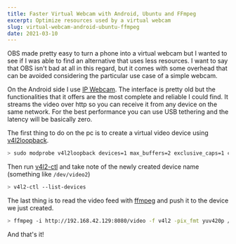 ---
title: Faster Virtual Webcam with Android, Ubuntu and FFmpeg
excerpt: Optimize resources used by a virtual webcam
slug: virtual-webcam-android-ubuntu-ffmpeg
date: 2021-03-10
---

OBS made pretty easy to turn a phone into a virtual webcam but I wanted to see if I was able to find an alternative that uses less resources. I want to say that OBS isn't bad at all in this regard, but it comes with some overhead that can be avoided considering the particular use case of a simple webcam.

On the Android side I use [IP Webcam](https://play.google.com/store/apps/details?id=com.pas.webcam&hl=en_US&gl=US). The interface is pretty old but the functionalities that it offers are the most complete and reliable I could find.
It streams the video over http so you can receive it from any device on the same network. For the best performance you can use USB tethering and the latency will be basically zero.

The first thing to do on the pc is to create a virtual video device using [v4l2loopback](https://github.com/umlaeute/v4l2loopback).

```bash
> sudo modprobe v4l2loopback devices=1 max_buffers=2 exclusive_caps=1 card_label="Virtual Webcam"
```

Then run [v4l2-ctl](http://manpages.ubuntu.com/manpages/focal/man1/v4l2-ctl.1.html) and take note of the newly created device name (something like `/dev/video2`)

```bash
> v4l2-ctl --list-devices
```

The last thing is to read the video feed with [ffmpeg](https://ffmpeg.org/) and push it to the device we just created.

```bash
> ffmpeg -i http://192.168.42.129:8080/video -f v4l2 -pix_fmt yuv420p /dev/video2
```

And that's it!
